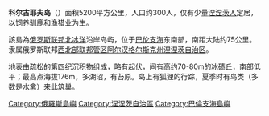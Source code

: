 {{Unreferenced|time=2009-10-07T03:58:44+00:00}}
{{Infobox Islands
| name             = Kolguyev
| image name       = Russia - Kolgujew.PNG
| image caption    = Location of Kolguyev Island
| image size       = 
| locator map      = 
| map_custom       = 
| native name      = о́стров Колгу́ев
| native name link = Russian language
| nickname         = 
| location         = [[北冰洋|北冰洋]]
| coordinates      = {{coord|69|01|N|49|22|E|display=inline}}
| archipelago      = 
| total islands    = 
| major islands    = 
| area             = {{convert|4968|sqkm|sqmi|0}}
| length           = 
| width            = 
| highest mount    = Gora Paarkov-Sarlopy
| elevation        = {{convert|166|m|ft|0}}
| country          = Russia
| country admin divisions title     = 州
| country admin divisions           = [[阿爾漢格爾斯克州|阿爾漢格爾斯克州]]
| country admin divisions title 1   = 區
| country admin divisions 1         = [[涅涅茨自治區|涅涅茨自治區]]
| country admin divisions title 2   = 
| country admin divisions 2         = 
| country largest city              = [[Bugrino|Bugrino]]
| country largest city population   = 
| population       = 200
| population as of = 
| density          = 
| ethnic groups    = [[涅涅茨人|涅涅茨人]]
| additional info  =
}}
'''科尔古耶夫岛'''（{{lang-ru|о́стров Колгу́ев}}）面积5200平方公里，人口约300人，仅有少量[[涅涅茨人|涅涅茨人]]定居，以饲养[[驯鹿|驯鹿]]和渔猎业为生。

該島為[[俄罗斯联邦|俄罗斯联邦]][[北冰洋|北冰洋]]沿岸岛屿，位于[[巴伦支海|巴伦支海]]东南部，南距大陆约75公里。隶属俄罗斯联邦[[西北部联邦管区|西北部联邦管区]][[阿尔汉格尔斯克州|阿尔汉格尔斯克州]][[涅涅茨自治区|涅涅茨自治区]]。

地表由疏松的第四纪沉积物组成，略有起伏，间有高约70-80m的冰碛丘，南部低平；最高点海拔176m，多湖沼，有苔原。岛上有狐狸的行踪，夏季时有鸟类（多数是水禽）来此筑巢。

{{Russia-geo-stub}}
{{Arctic Islands}}

[[Category:俄羅斯島嶼|Category:俄羅斯島嶼]]
[[Category:涅涅茨自治區|Category:涅涅茨自治區]]
[[Category:巴倫支海島嶼|Category:巴倫支海島嶼]]